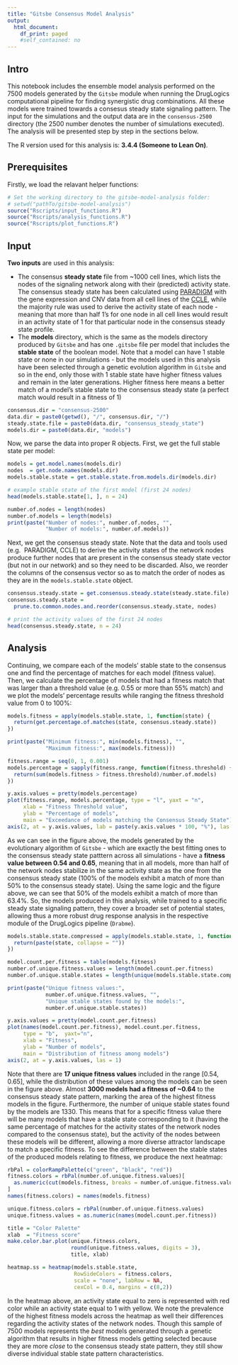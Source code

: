 ```yaml
---
title: "Gitsbe Consensus Model Analysis"
output:
  html_document:
    df_print: paged
    #self_contained: no
---
```


## Intro

This notebook includes the ensemble model analysis performed on the 7500 
models generated by the `Gitsbe` module when running the DrugLogics 
computational pipeline for finding synergistic drug combinations. All these 
models were trained towards a consesus steady state signaling pattern. The 
input for the simulations and the output data are in the `consensus-2500` 
directory (the 2500 number denotes the number of simulations executed). The 
analysis will be presented step by step in the sections below.

The R version used for this analysis is: **3.4.4 (Someone to Lean On)**.

## Prerequisites

Firstly, we load the relavant helper functions:
```r
# Set the working directory to the gitsbe-model-analysis folder: 
# setwd("pathTo/gitsbe-model-analysis")
source("Rscripts/input_functions.R")
source("Rscripts/analysis_functions.R")
source("Rscripts/plot_functions.R")
```

## Input

**Two inputs** are used in this analysis:

- The consensus **steady state** file from ~1000 cell lines, which lists the 
nodes of the signaling network along with their (predicted) activity state. The
consensus steady state has been calculated using 
[PARADIGM](https://doi.org/10.1093/bioinformatics/btq182) with the gene 
expression and CNV data from all cell lines of the 
[CCLE](https://www.sevenbridges.com/ccle/), while the majority rule was used to 
derive the activity state of each node - meaning that 
more than half 1's for one node in all cell lines would result in an activity 
state of 1 for that particular node in the consensus steady state profile.
- The **models** directory, which is the same as the models directory produced 
by `Gitsbe` and has one `.gitsbe` file per model that includes the **stable 
state** of the boolean model. Note that a model can have 1 stable state or none 
in our simulations - but the models used in this analysis have been selected 
through a genetic evolution algorithm in `Gitsbe` and so in the end, only those 
with 1 stable state have higher fitness values and remain in the later 
generations. Higher fitness here means a better match of a model's stable state
to the consensus steady state (a perfect match would result in a fitness of 1)
```r
consensus.dir = "consensus-2500"
data.dir = paste0(getwd(), "/", consensus.dir, "/")
steady.state.file = paste0(data.dir, "consensus_steady_state")
models.dir = paste0(data.dir, "models")
```
Now, we parse the data into proper R objects. First, we get the full stable 
state per model:
```r
models = get.model.names(models.dir)
nodes  = get.node.names(models.dir)
models.stable.state = get.stable.state.from.models.dir(models.dir)

# example stable state of the first model (first 24 nodes)
head(models.stable.state[1, ], n = 24)
```
```r
number.of.nodes = length(nodes)
number.of.models = length(models)
print(paste("Number of nodes:", number.of.nodes, "",
            "Number of models:", number.of.models))
```
Next, we get the consensus steady state. Note that the data and tools used (e.g. 
PARADIGM, CCLE) to derive the activity states of the network nodes produce further 
nodes that are present in the consensus steady state vector (but not in our 
network) and so they need to be discarded. Also, we reorder the columns of the 
consensus vector so as to match the order of nodes as they are in the 
`models.stable.state` object.
```r
consensus.steady.state = get.consensus.steady.state(steady.state.file)
consensus.steady.state = 
  prune.to.common.nodes.and.reorder(consensus.steady.state, nodes)

# print the activity values of the first 24 nodes
head(consensus.steady.state, n = 24)
```

## Analysis

Continuing, we compare each of the models' stable state to the consensus one and 
find the percentage of matches for each model (fitness value). Then, we 
calculate the percentage of models that had a fitness match that was larger than
a threshold value (e.g. 0.55 or more than 55% match) and we plot the models' 
percentage results while ranging the fitness threshold value from 0 to 100%:
```r
models.fitness = apply(models.stable.state, 1, function(state) {
  return(get.percentage.of.matches(state, consensus.steady.state)) 
})

print(paste("Minimum fitness:", min(models.fitness), "",
            "Maximum fitness:", max(models.fitness)))

fitness.range = seq(0, 1, 0.001)
models.percentage = sapply(fitness.range, function(fitness.threshold) {
  return(sum(models.fitness > fitness.threshold)/number.of.models)
})

y.axis.values = pretty(models.percentage)
plot(fitness.range, models.percentage, type = "l", yaxt = "n",
     xlab = "Fitness Threshold value",
     ylab = "Percentage of models",
     main = "Exceedance of models matching the Consensus Steady State")
axis(2, at = y.axis.values, lab = paste(y.axis.values * 100, "%"), las = 1)
```

As we can see in the figure above, the models generated by the evolutionary 
algorithm of `Gitsbe` - which are exactly the best fitting ones to the consensus
steady state patttern across all simulations - have a **fitness value between 
0.54 and 0.65**, meaning that in all models, more than half of the network nodes
stabilize in the same activity state as the one from the consensus steady state 
(100% of the models exhibit a match of more than 50% to the consensus steady 
state). Using the same logic and the figure above, we can see that 50% of the 
models exhibit a match of more than 63.4%. So, the models produced in this 
analysis, while trained to a specific steady state signaling pattern, they cover
a broader set of potential states, allowing thus a more robust drug response 
analysis in the respective module of the DrugLogics pipeline (`Drabme`).
```r
models.stable.state.compressed = apply(models.stable.state, 1, function(state) {
  return(paste(state, collapse = ""))
})

model.count.per.fitness = table(models.fitness)
number.of.unique.fitness.values = length(model.count.per.fitness)
number.of.unique.stable.states = length(unique(models.stable.state.compressed))

print(paste("Unique fitness values:", 
            number.of.unique.fitness.values, "",
            "Unique stable states found by the models:", 
            number.of.unique.stable.states))

y.axis.values = pretty(model.count.per.fitness)
plot(names(model.count.per.fitness), model.count.per.fitness, 
     type = "b",  yaxt="n",
     xlab = "Fitness",
     ylab = "Number of models",
     main = "Distribution of fitness among models")
axis(2, at = y.axis.values, las = 1)
```

Note that there are **17 unique fitness values** included in the range [0.54, 
0.65], while the distribution of these values among the models can be seen in 
the figure above. Almost **3000 models had a fitness of ~0.64** to the consensus
steady state pattern, marking the area of the highest fitness models in the 
figure. Furthermore, the number of unique stable states found by the models are 
1330. This means that for a specific fitness value there will be many models that 
have a stable state corresponding to it (having the same percentage of matches 
for the activity states of the network nodes compared to the consensus state), 
but the activity of the nodes between these models will be different, allowing a
more diverse attractor landscape to match a specific fitness. To see the 
difference between the stable states of the produced models relating to fitness,
we produce the next heatmap:
```r
rbPal = colorRampPalette(c("green", "black", "red"))
fitness.colors = rbPal(number.of.unique.fitness.values)[
  as.numeric(cut(models.fitness, breaks = number.of.unique.fitness.values))
]
names(fitness.colors) = names(models.fitness)

unique.fitness.colors = rbPal(number.of.unique.fitness.values)
unique.fitness.values = as.numeric(names(model.count.per.fitness))

title = "Color Palette"
xlab  = "Fitness score"
make.color.bar.plot(unique.fitness.colors, 
                    round(unique.fitness.values, digits = 3), 
                    title, xlab)
```

```r
heatmap.ss = heatmap(models.stable.state,
                     RowSideColors = fitness.colors,
                     scale = "none", labRow = NA,
                     cexCol = 0.4, margins = c(8,2))
```

In the heatmap above, an activity state equal to zero is represented with red 
color while an activity state equal to 1 with yellow. We note the prevalence of 
the highest fitness models across the heatmap as well their differences regarding
the activity states of the network nodes. Though this sample of 7500 models 
represents the *best* models generated through a genetic algorithm that results 
in higher fitness models getting selected because they are more *close* to the 
consensus steady state pattern, they still show diverse individual stable state 
pattern characteristics.
